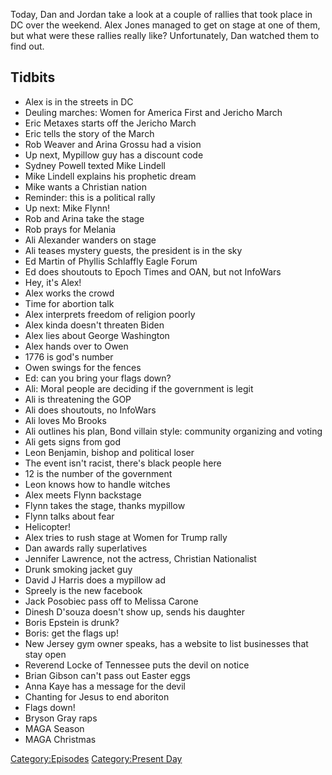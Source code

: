 {{DEFAULTSORT:
    #_EPISODE_0511:The 12/12 Rallies
}}{{Episode
    | title           = The 12/12 Rallies
    | caption         = Listen to this episode on [https://knowledgefight.libsyn.com/511-the-1212-rallies Libsyn] [https://open.spotify.com/episode/4w1VJpbOaJyNXe3xGJCREW Spotify], Read the [[Transcript/511: The 12/12 Rallies|Unofficial Transcript]], View discussion on [https://reddit.com/kcqoti Reddit]
    | episodeNumber   = 511
    | length          = 02:21:08
    | airDate         = December 14, 2020
    | coverageDate    = December 12, 2020
    | episodeType     = [[:Category:Present Day|Present Day]]
    | appearance      = [[Eric Metaxes]], [[Rob Weaver]], [[Arina Grossu]], [[Sydney Powell]], [[Mike Lindell]], [[General Michael Flynn]], [[Ali Alexander]], [[Ed Martin]], [[Owen Shroyer]], [[Mo Brooks]], [[Leon Benjamin]], [[Jennifer Lawrence]], [[David J Harris]], [[Jack Posobiec]], [[Melissa Carone]], [[Dinesh D'Souza's daughter]], [[Boris Epstein]], [[Reverend Greg Locke]], [[Brian Gibson]], [[Anna Kaye]], [[Bryson Gray]]
    | previousEpisode = [[510: Fourth Time Is Not A Charm]]
    | nextEpisode     = [[512: December 16-17, 2020]]
}}

{{Stub}}

Today, Dan and Jordan take a look at a couple of rallies that took place in DC over the weekend. Alex Jones managed to get on stage at one of them, but what were these rallies really like? Unfortunately, Dan watched them to find out.

==Tidbits==

*Alex is in the streets in DC
*Deuling marches: Women for America First and Jericho March
*Eric Metaxes starts off the Jericho March
*Eric tells the story of the March
*Rob Weaver and Arina Grossu had a vision
*Up next, Mypillow guy has a discount code
*Sydney Powell texted Mike Lindell
*Mike Lindell explains his prophetic dream
*Mike wants a Christian nation
*Reminder: this is a political rally
*Up next: Mike Flynn!
*Rob and Arina take the stage
*Rob prays for Melania
*Ali Alexander wanders on stage
*Ali teases mystery guests, the president is in the sky
*Ed Martin of Phyllis Schlaffly Eagle Forum
*Ed does shoutouts to Epoch Times and OAN, but not InfoWars
*Hey, it's Alex!
*Alex works the crowd
*Time for abortion talk
*Alex interprets freedom of religion poorly
*Alex kinda doesn't threaten Biden
*Alex lies about George Washington
*Alex hands over to Owen
*1776 is god's number
*Owen swings for the fences
*Ed: can you bring your flags down?
*Ali: Moral people are deciding if the government is legit
*Ali is threatening the GOP
*Ali does shoutouts, no InfoWars
*Ali loves Mo Brooks
*Ali outlines his plan, Bond villain style: community organizing and voting
*Ali gets signs from god
*Leon Benjamin, bishop and political loser
*The event isn't racist, there's black people here
*12 is the number of the government
*Leon knows how to handle witches
*Alex meets Flynn backstage
*Flynn takes the stage, thanks mypillow
*Flynn talks about fear
*Helicopter!
*Alex tries to rush stage at Women for Trump rally
*Dan awards rally superlatives
*Jennifer Lawrence, not the actress, Christian Nationalist
*Drunk smoking jacket guy
*David J Harris does a mypillow ad
*Spreely is the new facebook
*Jack Posobiec pass off to Melissa Carone
*Dinesh D'souza doesn't show up, sends his daughter
*Boris Epstein is drunk?
*Boris: get the flags up!
*New Jersey gym owner speaks, has a website to list businesses that stay open
*Reverend Locke of Tennessee puts the devil on notice
*Brian Gibson can't pass out Easter eggs
*Anna Kaye has a message for the devil
*Chanting for Jesus to end aboriton
*Flags down!
*Bryson Gray raps
*MAGA Season
*MAGA Christmas

[[Category:Episodes]]
[[Category:Present Day]]
